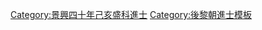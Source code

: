 {{Navbox
|name = 景興四十年己亥盛科庭試進士榜
|title = [[後黎朝進士列表|景興四十年（1779年）己亥盛科庭試進士榜]]
|titlestyle = background-color:#FFD700;
|image =
|style = width:100%;text-align:center; 
|groupstyle = text-align:center; background-color:#FFD700;
|liststyle = text-align:center;
|state = {{{state<includeonly>|collapsed</includeonly>}}}

|group1 = 第二甲<br>勅賜進士出身<br>共2名
|list1 = '''[[黎輝⿰王簪|黎輝]]{{缺字||35|黎輝⿰王簪|13px}}''' - [[范阮攸]]

|group2 = 第三甲<br>勅賜同進士出身<br>共13名
|list2 = [[范貴適]] - [[黃國珍]] - [[阮輝鈞]] - [[阮翰|阮　翰]] - [[阮廷韶]] - [[阮廷碩]] - [[黎登舉]] - [[阮輝爣|阮　兼]] - [[武寅亮]] - [[陳輝璉]] - [[吳暹_(越南人)|吳　暹]] - [[阮𤨠|阮　{{僻字|𤨠|⿰王堂}}]] - [[潘輝溫]]

|belowstyle = text-align: center; background-color:#FFD700;
|below='''前一科：[[Template:景興三十九年戊戌科庭試進士榜|景興三十九年戊戌科]]　'''·'''　後一科：[[Template:景興四十二年辛丑科庭試進士榜|景興四十二年辛丑科]]'''
}}
[[Category:景興四十年己亥盛科進士]]
<noinclude>[[Category:景興四十年己亥盛科進士| ]]
[[Category:後黎朝進士模板]]</noinclude>